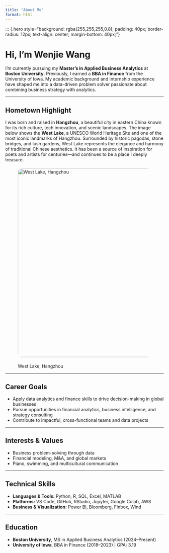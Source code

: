 ```yaml
---
title: "About Me"
format: html
---
```


<!-- 🌅 Background Style -->
<style>
body {
  background-image: url('images/westlake.jpg');
  background-size: cover;
  background-attachment: fixed;
  background-position: center;
  background-repeat: no-repeat;
}

main {
  background-color: rgba(255, 255, 255, 0.95);
  padding: 2rem;
  border-radius: 16px;
  max-width: 900px;
  margin: auto;
  box-shadow: 0 6px 18px rgba(0, 0, 0, 0.1);
}
</style>

::: {.hero style="background: rgba(255,255,255,0.8); padding: 40px; border-radius: 12px; text-align: center; margin-bottom: 40px;"}

#  Hi, I'm Wenjie Wang

I'm currently pursuing my **Master's in Applied Business Analytics** at **Boston University**. Previously, I earned a **BBA in Finance** from the University of Iowa. My academic background and internship experience have shaped me into a data-driven problem solver passionate about combining business strategy with analytics.

---

##  Hometown Highlight

I was born and raised in **Hangzhou**, a beautiful city in eastern China known for its rich culture, tech innovation, and scenic landscapes. The image below shows the **West Lake**, a UNESCO World Heritage Site and one of the most iconic landmarks of Hangzhou. Surrounded by historic pagodas, stone bridges, and lush gardens, West Lake represents the elegance and harmony of traditional Chinese aesthetics. It has been a source of inspiration for poets and artists for centuries—and continues to be a place I deeply treasure.

![West Lake, Hangzhou](images/westlake.jpg){width=600px style="display: block; margin: 20px auto; border-radius: 12px;"}


---

##  Career Goals

- Apply data analytics and finance skills to drive decision-making in global businesses
- Pursue opportunities in financial analytics, business intelligence, and strategy consulting
- Contribute to impactful, cross-functional teams and data projects

---

##  Interests & Values

- Business problem-solving through data
- Financial modeling, M&A, and global markets
- Piano, swimming, and multicultural communication

---

##  Technical Skills

- **Languages & Tools:** Python, R, SQL, Excel, MATLAB
- **Platforms:** VS Code, GitHub, RStudio, Jupyter, Google Colab, AWS
- **Business & Visualization:** Power BI, Bloomberg, Finbox, Wind

---

##  Education

- **Boston University**, MS in Applied Business Analytics (2024–Present)
- **University of Iowa**, BBA in Finance (2018–2023) | GPA: 3.19
